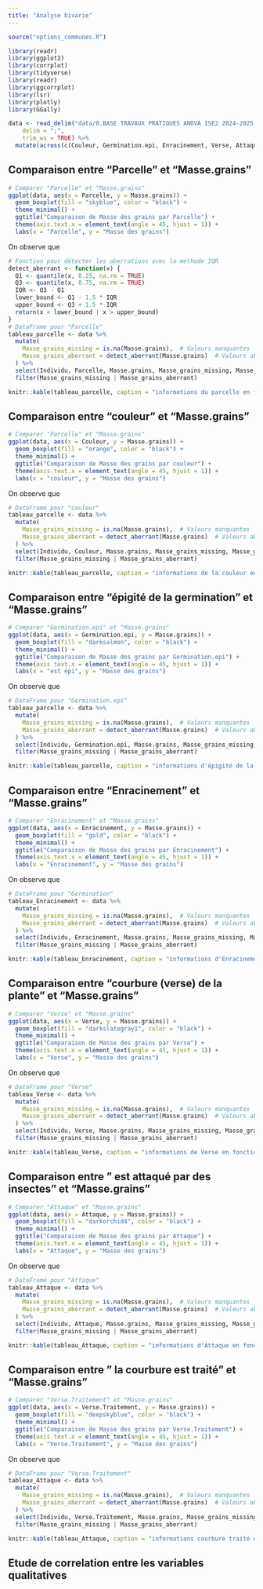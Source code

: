 ```yaml
---
title: "Analyse bivarie"
---
```


```r
source("options_communes.R")
```


```r
library(readr)
library(ggplot2)
library(corrplot)
library(tidyverse)
library(readr)
library(ggcorrplot)
library(lsr)
library(plotly)
library(GGally)

```
```r
data <- read_delim("data/0.BASE TRAVAUX PRATIQUES ANOVA ISE2 2024-2025.csv", 
    delim = ";", 
    trim_ws = TRUE) %>%
  mutate(across(c(Couleur, Germination.epi, Enracinement, Verse, Attaque, Parcelle, Verse.Traitement), as.factor))
```

## Comparaison entre "Parcelle" et "Masse.grains"

```r


# Comparer "Parcelle" et "Masse.grains"
ggplot(data, aes(x = Parcelle, y = Masse.grains)) +
  geom_boxplot(fill = "skyblue", color = "black") +
  theme_minimal() +
  ggtitle("Comparaison de Masse des grains par Parcelle") +
  theme(axis.text.x = element_text(angle = 45, hjust = 1)) +
  labs(x = "Parcelle", y = "Masse des grains")


```
On observe que 
```r
# Fonction pour détecter les aberrations avec la méthode IQR
detect_aberrant <- function(x) {
  Q1 <- quantile(x, 0.25, na.rm = TRUE)
  Q3 <- quantile(x, 0.75, na.rm = TRUE)
  IQR <- Q3 - Q1
  lower_bound <- Q1 - 1.5 * IQR
  upper_bound <- Q3 + 1.5 * IQR
  return(x < lower_bound | x > upper_bound)
}
# DataFrame pour "Parcelle"
tableau_parcelle <- data %>%
  mutate(
    Masse_grains_missing = is.na(Masse.grains),  # Valeurs manquantes
    Masse_grains_aberrant = detect_aberrant(Masse.grains)  # Valeurs aberrantes
  ) %>%
  select(Individu, Parcelle, Masse.grains, Masse_grains_missing, Masse_grains_aberrant) %>%
  filter(Masse_grains_missing | Masse_grains_aberrant)  

knitr::kable(tableau_parcelle, caption = "informations du parcelle en fonction de la masse",row.names = FALSE)

```

## Comparaison entre "couleur " et "Masse.grains"

```r


# Comparer "Parcelle" et "Masse.grains"
ggplot(data, aes(x = Couleur, y = Masse.grains)) +
  geom_boxplot(fill = "orange", color = "black") +
  theme_minimal() +
  ggtitle("Comparaison de Masse des grains par couleur") +
  theme(axis.text.x = element_text(angle = 45, hjust = 1)) +
  labs(x = "couleur", y = "Masse des grains")


```
On observe que 
```r

# DataFrame pour "couleur"
tableau_parcelle <- data %>%
  mutate(
    Masse_grains_missing = is.na(Masse.grains),  # Valeurs manquantes
    Masse_grains_aberrant = detect_aberrant(Masse.grains)  # Valeurs aberrantes
  ) %>%
  select(Individu, Couleur, Masse.grains, Masse_grains_missing, Masse_grains_aberrant) %>%
  filter(Masse_grains_missing | Masse_grains_aberrant)  

knitr::kable(tableau_parcelle, caption = "informations de la couleur en fonction de la masse",row.names = FALSE)

```

## Comparaison entre "épigité de la germination " et "Masse.grains"

```r


# Comparer "Germination.epi" et "Masse.grains"
ggplot(data, aes(x = Germination.epi, y = Masse.grains)) +
  geom_boxplot(fill = "darksalmon", color = "black") +
  theme_minimal() +
  ggtitle("Comparaison de Masse des grains par Germination.epi") +
  theme(axis.text.x = element_text(angle = 45, hjust = 1)) +
  labs(x = "est épi", y = "Masse des grains")


```
On observe que 
```r

# DataFrame pour "Germination.epi"
tableau_parcelle <- data %>%
  mutate(
    Masse_grains_missing = is.na(Masse.grains),  # Valeurs manquantes
    Masse_grains_aberrant = detect_aberrant(Masse.grains)  # Valeurs aberrantes
  ) %>%
  select(Individu, Germination.epi, Masse.grains, Masse_grains_missing, Masse_grains_aberrant) %>%
  filter(Masse_grains_missing | Masse_grains_aberrant)  

knitr::kable(tableau_parcelle, caption = "informations d'épigité de la graine en fonction de la masse",row.names = FALSE)

```

## Comparaison entre "Enracinement" et "Masse.grains"

```r


# Comparer "Enracinement" et "Masse.grains"
ggplot(data, aes(x = Enracinement, y = Masse.grains)) +
  geom_boxplot(fill = "gold", color = "black") +
  theme_minimal() +
  ggtitle("Comparaison de Masse des grains par Enracinement") +
  theme(axis.text.x = element_text(angle = 45, hjust = 1)) +
  labs(x = "Enracinement", y = "Masse des grains")


```
On observe que 
```r

# DataFrame pour "Germination"
tableau_Enracinement <- data %>%
  mutate(
    Masse_grains_missing = is.na(Masse.grains),  # Valeurs manquantes
    Masse_grains_aberrant = detect_aberrant(Masse.grains)  # Valeurs aberrantes
  ) %>%
  select(Individu, Enracinement, Masse.grains, Masse_grains_missing, Masse_grains_aberrant) %>%
  filter(Masse_grains_missing | Masse_grains_aberrant)  

knitr::kable(tableau_Enracinement, caption = "informations d'Enracinement en fonction de la masse",row.names = FALSE)

```

## Comparaison entre "courbure (verse) de la plante" et "Masse.grains"

```r


# Comparer "Verse" et "Masse.grains"
ggplot(data, aes(x = Verse, y = Masse.grains)) +
  geom_boxplot(fill = "darkslategray1", color = "black") +
  theme_minimal() +
  ggtitle("Comparaison de Masse des grains par Verse") +
  theme(axis.text.x = element_text(angle = 45, hjust = 1)) +
  labs(x = "Verse", y = "Masse des grains")


```
On observe que 
```r

# DataFrame pour "Verse"
tableau_Verse <- data %>%
  mutate(
    Masse_grains_missing = is.na(Masse.grains),  # Valeurs manquantes
    Masse_grains_aberrant = detect_aberrant(Masse.grains)  # Valeurs aberrantes
  ) %>%
  select(Individu, Verse, Masse.grains, Masse_grains_missing, Masse_grains_aberrant) %>%
  filter(Masse_grains_missing | Masse_grains_aberrant)  

knitr::kable(tableau_Verse, caption = "informations de Verse en fonction de la masse",row.names = FALSE)

```

## Comparaison entre "  est attaqué par des insectes" et "Masse.grains"

```r


# Comparer "Attaque" et "Masse.grains"
ggplot(data, aes(x = Attaque, y = Masse.grains)) +
  geom_boxplot(fill = "darkorchid4", color = "black") +
  theme_minimal() +
  ggtitle("Comparaison de Masse des grains par Attaque") +
  theme(axis.text.x = element_text(angle = 45, hjust = 1)) +
  labs(x = "Attaque", y = "Masse des grains")

```
On observe que 
```r

# DataFrame pour "Attaque"
tableau_Attaque <- data %>%
  mutate(
    Masse_grains_missing = is.na(Masse.grains),  # Valeurs manquantes
    Masse_grains_aberrant = detect_aberrant(Masse.grains)  # Valeurs aberrantes
  ) %>%
  select(Individu, Attaque, Masse.grains, Masse_grains_missing, Masse_grains_aberrant) %>%
  filter(Masse_grains_missing | Masse_grains_aberrant)  

knitr::kable(tableau_Attaque, caption = "informations d'Attaque en fonction de la masse",row.names = FALSE)
```

## Comparaison entre "  la courbure est traité" et "Masse.grains"

```r


# Comparer "Verse.Traitement" et "Masse.grains"
ggplot(data, aes(x = Verse.Traitement, y = Masse.grains)) +
  geom_boxplot(fill = "deepskyblue", color = "black") +
  theme_minimal() +
  ggtitle("Comparaison de Masse des grains par Verse.Traitement") +
  theme(axis.text.x = element_text(angle = 45, hjust = 1)) +
  labs(x = "Verse.Traitement", y = "Masse des grains")

```
On observe que 
```r

# DataFrame pour "Verse.Traitement"
tableau_Attaque <- data %>%
  mutate(
    Masse_grains_missing = is.na(Masse.grains),  # Valeurs manquantes
    Masse_grains_aberrant = detect_aberrant(Masse.grains)  # Valeurs aberrantes
  ) %>%
  select(Individu, Verse.Traitement, Masse.grains, Masse_grains_missing, Masse_grains_aberrant) %>%
  filter(Masse_grains_missing | Masse_grains_aberrant)  

knitr::kable(tableau_Attaque, caption = "informations courbure traité en fonction de la masse",row.names = FALSE)
```

## Etude de correlation entre les variables qualitatives 

